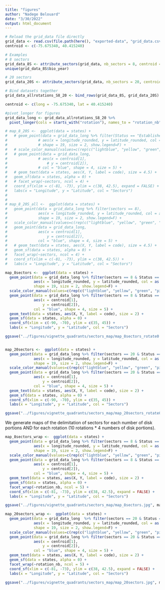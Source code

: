 ```yaml
---
title: "figures"
author: "Nadege Belouard"
date: "3/30/2022"
output: html_document
---
```

```r

# Reload the grid_data file directly
grid_data <- read.csv(file.path(here(), "exported-data", "grid_data.csv"), h=T)
centroid <- c(-75.675340, 40.415240)

# Examples
# 8 sectors
grid_data_8S <- attribute_sectors(grid_data, nb_sectors = 8, centroid = centroid, rotation = 10)
unique(grid_data_8S$bio_year)

# 20 sectors
grid_data_20S <- attribute_sectors(grid_data, nb_sectors = 20, centroid = centroid, rotation = 10)

# Bind datasets together
grid_data_allrotations_S8_20 <- bind_rows(grid_data_8S, grid_data_20S)

centroid <- c(long = -75.675340, lat = 40.415240)

#pivot_longer for figures
grid_data_long <- grid_data_allrotations_S8_20 %>% 
  pivot_longer(cols = starts_with("rotation"), names_to = "rotation_nb", values_to = "sectors_nb", names_prefix = "rotation", names_transform = list(rotation_nb = as.integer)) 
```



```r


# map_8_20S <-  ggplot(data = states) +
#   # geom_point(data = grid_data_long %>% filter(Status == "Established" & bio_year %in% c(2014:2020)),
#              # aes(x = longitude_rounded, y = latitude_rounded, col = as.factor(sectors_nb)),
#              # shape = 19, size = 2, show.legend=F) +
#   # scale_color_manual(values=c(rep(c("lightblue", "yellow", "green", "pink"), 5))) +
#   # geom_point(data = grid_data_long,
#              # aes(x = centroid[1], 
#                  # y = centroid[2]),
#              # col = "blue", shape = 4, size = 5) +
#   # geom_text(data = states, aes(X, Y, label = code), size = 4.5) +
#   geom_sf(data = states, alpha = 0) + 
#   # facet_wrap(~sectors, ncol = 4) +
#   coord_sf(xlim = c(-81, -73), ylim = c(38, 42.5), expand = FALSE) +
#   labs(x = "Longitude", y = "Latitude", col = "Sectors")
# 
# 
# map_8_20S_all <-  ggplot(data = states) +
#   geom_point(data = grid_data_long %>% filter(sectors == 8),
#              aes(x = longitude_rounded, y = latitude_rounded, col = as.factor(sectors_nb)), 
#              shape = 19, size = 2, show.legend=F) +
#   scale_color_manual(values=c(rep(c("lightblue", "yellow", "green", "pink"), 5))) +
#   geom_point(data = grid_data_long,
#              aes(x = centroid[1], 
#                  y = centroid[2]),
#              col = "blue", shape = 4, size = 5) +
#   # geom_text(data = states, aes(X, Y, label = code), size = 4.5) +
#   geom_sf(data = states, alpha = 0) + 
#   facet_wrap(~sectors, ncol = 4) +
#   coord_sf(xlim = c(-81, -73), ylim = c(38, 42.5)) +
#   labs(x = "Longitude", y = "Latitude", col = "Sectors")

```


```r

map_8sectors <-  ggplot(data = states) +
  geom_point(data = grid_data_long %>% filter(sectors == 8 & Status == "Established"),
             aes(x = longitude_rounded, y = latitude_rounded, col = as.factor(sectors_nb)), 
             shape = 19, size = 2, show.legend=F) +
  scale_color_manual(values=c(rep(c("lightblue", "yellow", "green", "pink"), 4))) +
  geom_point(data = grid_data_long %>% filter(sectors == 8 & Status == "Established"),
             aes(x = centroid[1], 
                 y = centroid[2]),
             col = "blue", shape = 4, size = 5) +
  geom_text(data = states, aes(X, Y, label = code), size = 2) +
  geom_sf(data = states, alpha = 0) + 
  coord_sf(xlim = c(-90, -70), ylim = c(35, 45)) +
  labs(x = "Longitude", y = "Latitude", col = "Sectors")

ggsave("../figures/vignette_quadrants/sectors_map/map_8sectors_rotate0.jpg", map_8sectors, width = 6, height = 6)


map_20sectors <-  ggplot(data = states) +
  geom_point(data = grid_data_long %>% filter(sectors == 20 & Status == "Established"),
             aes(x = longitude_rounded, y = latitude_rounded, col = as.factor(sectors_nb)), 
             shape = 19, size = 2, show.legend=F) +
  scale_color_manual(values=c(rep(c("lightblue", "yellow", "green", "pink"), 5))) +
  geom_point(data = grid_data_long %>% filter(sectors == 20 & Status == "Established"),
             aes(x = centroid[1], 
                 y = centroid[2]),
             col = "blue", shape = 4, size = 5) +
  geom_text(data = states, aes(X, Y, label = code), size = 2) +
  geom_sf(data = states, alpha = 0) + 
  coord_sf(xlim = c(-90, -70), ylim = c(35, 45)) +
  labs(x = "Longitude", y = "Latitude", col = "Sectors")

ggsave("../figures/vignette_quadrants/sectors_map/map_20sectors_rotate0.jpg", map_20sectors, width = 6, height = 6)
```


We generate maps of the delimitation of sectors for each number of disk portions AND for each rotation (10 rotations * 4 numbers of disk portions).


```r

map_8sectors_wrap <-  ggplot(data = states) +
  geom_point(data = grid_data_long %>% filter(sectors == 8 & Status == "Established"),
             aes(x = longitude_rounded, y = latitude_rounded, col = as.factor(sectors_nb)), 
             shape = 19, size = 2, show.legend=F) +
  scale_color_manual(values=c(rep(c("lightblue", "yellow", "green", "pink"), 2))) +
  geom_point(data = grid_data_long %>% filter(sectors == 8 & Status == "Established"),
             aes(x = centroid[1], 
                 y = centroid[2]),
             col = "blue", shape = 4, size = 5) +
  geom_text(data = states, aes(X, Y, label = code), size = 2) +
  geom_sf(data = states, alpha = 0) + 
  facet_wrap(~rotation_nb, ncol = 5) +
  coord_sf(xlim = c(-81, -73), ylim = c(38, 42.5), expand = FALSE) +
  labs(x = "Longitude", y = "Latitude", col = "Sectors")

ggsave("../figures/vignette_quadrants/sectors_map/map_8sectors.jpg", map_8sectors_wrap, width = 15, height = 6)

map_20sectors_wrap <-  ggplot(data = states) +
  geom_point(data = grid_data_long  %>% filter(sectors == 20 & Status == "Established"),
             aes(x = longitude_rounded, y = latitude_rounded, col = as.factor(sectors_nb)), 
             shape = 19, size = 2, show.legend=F) +
  scale_color_manual(values=c(rep(c("lightblue", "yellow", "green", "pink"), 5))) +
  geom_point(data = grid_data_long %>% filter(sectors == 20 & Status == "Established"),
             aes(x = centroid[1], 
                 y = centroid[2]),
             col = "blue", shape = 4, size = 5) +
  geom_text(data = states, aes(X, Y, label = code), size = 2) +
  geom_sf(data = states, alpha = 0) + 
  facet_wrap(~rotation_nb, ncol = 5) +
  coord_sf(xlim = c(-81, -73), ylim = c(38, 42.5), expand = FALSE) +
  labs(x = "Longitude", y = "Latitude", col = "Sectors")

ggsave("../figures/vignette_quadrants/sectors_map/map_20sectors.jpg", map_20sectors_wrap, width = 15, height = 6)


```
